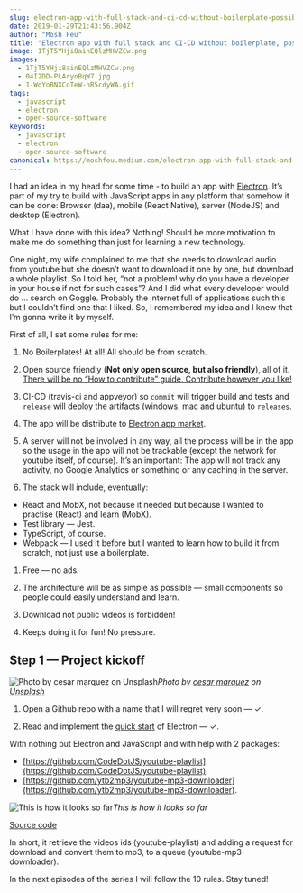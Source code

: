 ```yaml
---
slug: electron-app-with-full-stack-and-ci-cd-without-boilerplate-possible-part-i
date: 2019-01-29T21:43:56.904Z
author: "Mosh Feu"
title: "Electron app with full stack and CI-CD without boilerplate, possible? [Part I]"
image: 1TjT5YHji8ainEQlzMHVZCw.png
images:
  - 1TjT5YHji8ainEQlzMHVZCw.png
  - 04I2DD-PLAryoBqW7.jpg
  - 1-WqYoBNXCoTeW-hR5cdyWA.gif
tags:
  - javascript
  - electron
  - open-source-software
keywords:
  - javascript
  - electron
  - open-source-software
canonical: https://moshfeu.medium.com/electron-app-with-full-stack-and-ci-cd-without-boilerplate-possible-part-i-f4ecf1894abc
---
```


I had an idea in my head for some time - to build an app with [Electron](https://electronjs.org/). It’s part of my try to build with JavaScript apps in any platform that somehow it can be done: Browser (daa), mobile (React Native), server (NodeJS) and desktop (Electron).

What I have done with this idea? Nothing! Should be more motivation to make me do something than just for learning a new technology.

One night, my wife complained to me that she needs to download audio from youtube but she doesn’t want to download it one by one, but download a whole playlist. So I told her, “not a problem! why do you have a developer in your house if not for such cases”? And I did what every developer would do … search on Goggle. Probably the internet full of applications such this but I couldn’t find one that I liked. So, I remembered my idea and I knew that I’m gonna write it by myself.

First of all, I set some rules for me:

1. No Boilerplates! At all! All should be from scratch.

1. Open source friendly (**Not only open source, but also friendly**), all of it. 
[There will be no “How to contribute” guide. Contribute however you like!](https://github.com/moshfeu/y2mp3/blob/master/CONTRIBUTING.md)

1. CI-CD (travis-ci and appveyor) so `commit` will trigger build and tests and `release` will deploy the artifacts (windows, mac and ubuntu) to `releases`.

1. The app will be distribute to [Electron app market](https://electronjs.org/apps).

1. A server will not be involved in any way, all the process will be in the app so the usage in the app will not be trackable (except the network for youtube itself, of course). It’s an important: The app will not track any activity, no Google Analytics or something or any caching in the server.

1. The stack will include, eventually:
- React and MobX, not because it needed but because I wanted to practise (React) and learn (MobX).
- Test library — Jest.
- TypeScript, of course.
- Webpack — I used it before but I wanted to learn how to build it from scratch, not just use a boilerplate.

1. Free — no ads.

1. The architecture will be as simple as possible — small components so people could easily understand and learn.

1. Download not public videos is forbidden!

1. Keeps doing it for fun! No pressure.

## Step 1 — Project kickoff

![Photo by [cesar marquez](https://unsplash.com/@cesspho?utm_source=medium&utm_medium=referral) on [Unsplash](https://unsplash.com?utm_source=medium&utm_medium=referral)](04I2DD-PLAryoBqW7)*Photo by [cesar marquez](https://unsplash.com/@cesspho?utm_source=medium&utm_medium=referral) on [Unsplash](https://unsplash.com?utm_source=medium&utm_medium=referral)*

1. Open a Github repo with a name that I will regret very soon — ✓.

1. Read and implement the [quick start](https://electronjs.org/docs/tutorial/first-app) of Electron — ✓.

With nothing but Electron and JavaScript and with help with 2 packages:

* [https://github.com/CodeDotJS/youtube-playlist](https://github.com/CodeDotJS/youtube-playlist).
* [https://github.com/ytb2mp3/youtube-mp3-downloader](https://github.com/ytb2mp3/youtube-mp3-downloader).

![This is how it looks so far](1-WqYoBNXCoTeW-hR5cdyWA.gif)*This is how it looks so far*

[Source code](https://github.com/moshfeu/y2mp3/tree/a8aaeb700f276aee4351676b9504f637a84d8c95)

In short, it retrieve the videos ids (youtube-playlist) and adding a request for download and convert them to mp3, to a queue (youtube-mp3-downloader).

In the next episodes of the series I will follow the 10 rules. Stay tuned!